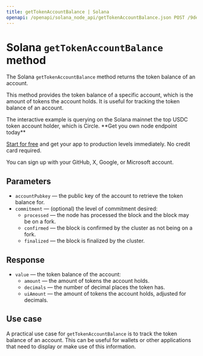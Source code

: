 ---
title: getTokenAccountBalance | Solana
openapi: /openapi/solana_node_api/getTokenAccountBalance.json POST /9de47db917d4f69168e3fed02217d15b
---

# Solana `getTokenAccountBalance` method

The Solana `getTokenAccountBalance` method returns the token balance of an account.

This method provides the token balance of a specific account, which is the amount of tokens the account holds. It is useful for tracking the token balance of an account.

<Note>
The interactive example is querying on the Solana mainnet the top USDC token account holder, which is Circle.
</Note>

<Check>
**Get you own node endpoint today**

[Start for free](https://console.chainstack.com/) and get your app to production levels immediately. No credit card required.

You can sign up with your GitHub, X, Google, or Microsoft account.
</Check>


## Parameters

* `accountPubkey` — the public key of the account to retrieve the token balance for.
* `commitment` — (optional) the level of commitment desired:
  + `processed` — the node has processed the block and the block may be on a fork.
  + `confirmed` — the block is confirmed by the cluster as not being on a fork.
  + `finalized` — the block is finalized by the cluster.

## Response

* `value` — the token balance of the account:
  + `amount` — the amount of tokens the account holds.
  + `decimals` — the number of decimal places the token has.
  + `uiAmount` — the amount of tokens the account holds, adjusted for decimals.

## Use case

A practical use case for `getTokenAccountBalance` is to track the token balance of an account. This can be useful for wallets or other applications that need to display or make use of this information.
